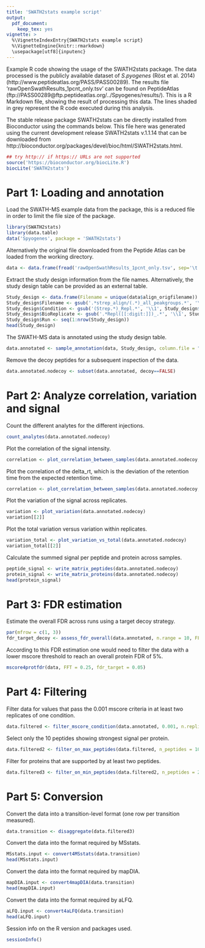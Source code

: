```yaml
---
title: 'SWATH2stats example script'
output: 
  pdf_document: 
    keep_tex: yes
vignette: >
  %\VignetteIndexEntry{SWATH2stats example script}
  %\VignetteEngine{knitr::rmarkdown}
  \usepackage[utf8]{inputenc}
---
```


Example R code showing the usage of the SWATH2stats package. The data processed is the publicly available dataset of *S.pyogenes* (Röst et al. 2014) (http://www.peptideatlas.org/PASS/PASS00289). The results file 'rawOpenSwathResults\_1pcnt\_only.tsv' can be found on PeptideAtlas (ftp://PASS00289@ftp.peptideatlas.org/../Spyogenes/results/).
This is a R Markdown file, showing the result of processing this data. The lines shaded in grey represent the R code executed during this analysis.

The stable release package SWATH2stats can be directly installed from Bioconductor using the commands below. This file here was generated using the current development release SWATH2stats v.1.1.14 that can be downloaded from http://bioconductor.org/packages/devel/bioc/html/SWATH2stats.html.


```r
## try http:// if https:// URLs are not supported
source('https://bioconductor.org/biocLite.R')
biocLite('SWATH2stats')
```

# Part 1: Loading and annotation

Load the SWATH-MS example data from the package, this is a reduced file in order to limit the file size of the package. 

```r
library(SWATH2stats)
library(data.table)
data('Spyogenes', package = 'SWATH2stats')
```

Alternatively the original file downloaded from the Peptide Atlas can be loaded from the working directory.

```r
data <- data.frame(fread('rawOpenSwathResults_1pcnt_only.tsv', sep='\t', header=TRUE))
```

Extract the study design information from the file names. Alternatively, the study design table can  be provided as an external table.

```r
Study_design <- data.frame(Filename = unique(data$align_origfilename))
Study_design$Filename <- gsub('.*strep_align/(.*)_all_peakgroups.*', '\\1', Study_design$Filename)
Study_design$Condition <- gsub('(Strep.*)_Repl.*', '\\1', Study_design$Filename)
Study_design$BioReplicate <- gsub('.*Repl([[:digit:]])_.*', '\\1', Study_design$Filename)
Study_design$Run <- seq(1:nrow(Study_design))
head(Study_design)
```

The SWATH-MS data is annotated using the study design table.
```r
data.annotated <- sample_annotation(data, Study_design, column.file = "align_origfilename")
```

Remove the decoy peptides for a subsequent inspection of the data.
```r
data.annotated.nodecoy <- subset(data.annotated, decoy==FALSE)
```


\newpage

# Part 2: Analyze correlation, variation and signal
Count the different analytes for the different injections.
```r
count_analytes(data.annotated.nodecoy)
```

Plot the correlation of the signal intensity.
```r
correlation <- plot_correlation_between_samples(data.annotated.nodecoy, column.values = 'Intensity')
```

Plot the correlation of the delta_rt, which is the deviation of the retention time from the expected retention time.
```r
correlation <- plot_correlation_between_samples(data.annotated.nodecoy, column.values = 'delta_rt')
```
\newpage 


Plot the variation of the signal across replicates.
```r
variation <- plot_variation(data.annotated.nodecoy)
variation[[2]]
```

Plot the total variation versus variation within replicates.
```r
variation_total <- plot_variation_vs_total(data.annotated.nodecoy)
variation_total[[2]]
```

Calculate the summed signal per peptide and protein across samples.
```r
peptide_signal <- write_matrix_peptides(data.annotated.nodecoy)
protein_signal <- write_matrix_proteins(data.annotated.nodecoy)
head(protein_signal)
```
\newpage


# Part 3: FDR estimation
Estimate the overall FDR across runs using a target decoy strategy.
```r
par(mfrow = c(1, 3))
fdr_target_decoy <- assess_fdr_overall(data.annotated, n.range = 10, FFT = 0.25, output = 'Rconsole')

```
According to this FDR estimation one would need to filter the data with a lower mscore threshold to reach an overall protein FDR of 5%. 
```r
mscore4protfdr(data, FFT = 0.25, fdr_target = 0.05)
```

# Part 4: Filtering
Filter data for values that pass the 0.001 mscore criteria in at least two replicates of one condition.
```r
data.filtered <- filter_mscore_condition(data.annotated, 0.001, n.replica = 2)
```

Select only the 10 peptides showing strongest signal per protein.
```r
data.filtered2 <- filter_on_max_peptides(data.filtered, n_peptides = 10)
```
\newpage 


Filter for proteins that are supported by at least two peptides.
```r
data.filtered3 <- filter_on_min_peptides(data.filtered2, n_peptides = 2)
```


# Part 5: Conversion
Convert the data into a transition-level format (one row per transition measured). 

```r
data.transition <- disaggregate(data.filtered3)
```

Convert the data into the format required by MSstats.
```r
MSstats.input <- convert4MSstats(data.transition)
head(MSstats.input)
```

Convert the data into the format required by mapDIA.
```r
mapDIA.input <- convert4mapDIA(data.transition)
head(mapDIA.input)
```

Convert the data into the format required by aLFQ.
```r
aLFQ.input <- convert4aLFQ(data.transition)
head(aLFQ.input)
```

Session info on the R version and packages used.
```r
sessionInfo()
```

